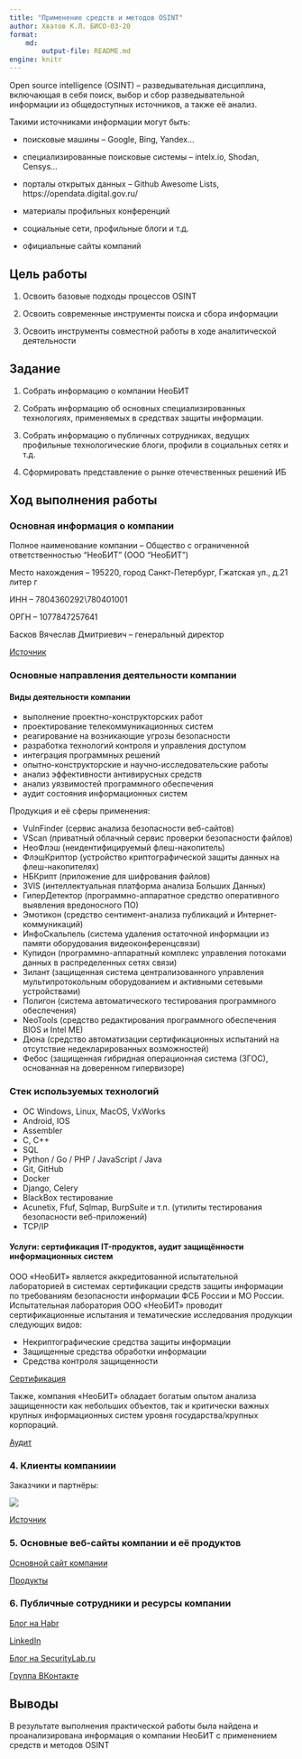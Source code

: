 ---
title: "Применение средств и методов OSINT"
author: Хватов К.Л. БИСО-03-20
format:
    md:
        output-file: README.md
engine: knitr
---

Open source intelligence (OSINT) – разведывательная дисциплина, включающая в себя поиск, выбор
и сбор разведывательной информации из общедоступных источников, а также её анализ.

Такими источниками информации могут быть:

- поисковые машины – Google, Bing, Yandex...

- специализированные поисковые системы – intelx.io, Shodan, Censys...

- порталы открытых данных – Github Awesome Lists, https://opendata.digital.gov.ru/

- материалы профильных конференций

- социальные сети, профильные блоги и т.д.

- официальные сайты компаний

## Цель работы
1. Освоить базовые подходы процессов OSINT

2. Освоить современные инструменты поиска и сбора информации

3. Освоить инструменты совместной работы в ходе аналитической деятельности

## Задание
1. Собрать информацию о компании НеоБИТ

2. Собрать информацию об основных специализированных технологиях, применяемых в средствах защиты информации.

3. Собрать информацию о публичных сотрудниках, ведущих профильные технологические блоги, профили в социальных сетях и т.д.

4. Сформировать представление о рынке отечественных решений ИБ

## Ход выполнения работы

### Основная информация о компании

Полное наименование компании -- Общество с ограниченной ответственностью "НеоБИТ" (ООО "НеоБИТ")

Место нахождения -- 195220, город Санкт-Петербург, Гжатская ул., д.21 литер г

ИНН -- 7804360292\780401001

ОРГН -- 1077847257641

Басков Вячеслав Дмитриевич -- генеральный директор 

[Источник](https://www.rusprofile.ru/id/1402705)

### Основные направления деятельности компании

#### Виды деятельности компании

- выполнение проектно-конструкторских работ
- проектирование телекоммуникационных систем
- реагирование на возникающие угрозы безопасности
- разработка технологий контроля и управления доступом
- интеграция программных решений
- опытно-конструкторские и научно-исследовательские работы
- анализ эффективности антивирусных средств
- анализ уязвимостей программного обеспечения
- аудит состояния информационных систем

Продукция и её сферы применения:

- VulnFinder (сервис анализа безопасности веб-сайтов)
- VScan (приватный облачный сервис проверки безопасности файлов)
- НеоФлэш (неидентифицируемый флеш-накопитель)
- ФлэшКриптор (устройство криптографической защиты данных на флеш-накопителях)
- НБКрипт (приложение для шифрования файлов)
- 3VIS (интеллектуальная платформа анализа Больших Данных)
- ГиперДетектор (программно-аппаратное средство оперативного выявления вредоносного ПО)
- Эмотикон (средство сентимент-анализа публикаций и Интернет-коммуникаций)
- ИнфоСкальпель (система удаления остаточной информации из памяти оборудования видеоконференцсвязи)
- Купидон (программно-аппаратный комплекс управления потоками данных в распределенных сетях связи)
- Зилант (защищенная система централизованного управления мультипротокольным оборудованием и активными сетевыми устройствами)
- Полигон (система автоматического тестирования программного обеспечения)
- NeoTools (средство редактирования программного обеспечения BIOS и Intel ME)
- Дюна (средство автоматизации сертификационных испытаний на отсутствие недекларированных возможностей)
- Фебос (защищенная гибридная операционная система (ЗГОС), основанная на доверенном гипервизоре)

### Стек используемых технологий

- ОС Windows, Linux, MacOS, VxWorks
- Android, IOS
- Assembler
- C, C++
- SQL
- Python / Go / PHP / JavaScript / Java
- Git, GitHub
- Docker
- Django, Celery
- BlackBox тестирование
- Acunetix, Ffuf, Sqlmap, BurpSuite и т.п. (утилиты тестирования безопасности веб-приложений)
- TCP/IP

#### Услуги: сертификация IT-продуктов, аудит защищённости информационных систем

ООО «НеоБИТ» является аккредитованной испытательной лабораторией в системах сертификации средств защиты информации 
по требованиям безопасности информации ФСБ России и МО России. Испытательная лаборатория ООО «НеоБИТ» проводит 
сертификационные испытания и тематические исследования продукции следующих видов:

- Некриптографические средства защиты информации
- Защищенные средства обработки информации
- Средства контроля защищенности

[Сертификация](https://neobit.ru/services/certification)

Также, компания «НеоБИТ» обладает богатым опытом анализа защищенности как небольших объектов, 
так и критически важных крупных информационных систем уровня государства/крупных корпораций.

[Аудит](https://neobit.ru/services/audit)

### 4. Клиенты компаниии

Заказчики и партнёры:

![](./1.png)

[Источник](https://neobit.ru/partners)

### 5. Основные веб-сайты компании и её продуктов

[Основной сайт компании](https://neobit.ru/)

[Продукты](https://neobit.ru/products)

### 6. Публичные сотрудники и ресурсы компании

[Блог на Habr](https://habr.com/ru/companies/neobit/articles/)

[LinkedIn](https://ru.linkedin.com/company/llc-neobit?original_referer=https%3A%2F%2Fwww.google.com%2F)

[Блог на SecurityLab.ru](https://www.securitylab.ru/blog/company/neobit/)

[Группа ВКонтакте](https://vk.com/public101268489)

## Выводы

В результате выполнения практической работы была найдена и проанализирована информация о компании НеоБИТ с применением средств
и методов OSINT